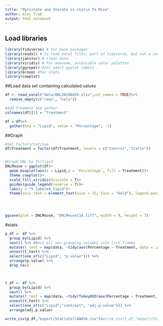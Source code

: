 ---
title: "Myristate and Sterate in statin Tx Mice"
author: Alec Trub
output: html_notebook
---

## Load libraries
```{r}
library(tidyverse) # for base packages
library(readxl) # to read excel files; part of tidyverse, but not a core part, so need to load it separately
library(janitor) # clean data
library(viridis) # For awesome, accessible color palettes
library(ggrepel) #for smart ggplot labels
library(broom) #for stats
library(cowplot)
```

##Load data set containing calculated values
```{r}
df <- read_excel("data/DNL20190426.xlsx",col_names = TRUE)%>%
  remove_empty(c("rows", "cols"))

#Add treament and gather
colnames(df)[1] = "Treatment"

df = df%>%
  gather(key = "Lipid", value = "Percentage", -1)
```

##Graph
```{r}
#Set Factors/cat/num
df$Treatment = factor(df$Treatment, levels = c("Control","Statin"))


#Graph DNL by Tx/lipid
DNLMouse = ggplot(df)+
  geom_boxplot(aes(x = Lipid,y = `Percentage`, fill = Treatment))+
  theme_cowplot()+
  scale_fill_viridis(discrete = T)+
  guides(guide_legend(reverse = T))+
  labs(y = "% labeled lipid")+
  theme(axis.text = element_text(size = 15, face = "bold"), legend.position = "bottom", axis.title = element_text(size = 15, face = "bold"), legend.text = element_text(size = 15), legend.title = element_text(size = 15, face = "bold"))
  

  

ggsave(plot = DNLMouse, "DNLMouseC14.tiff", width = 9, height = 7)
```

#stats
```{r}

p_df <- df %>%
  group_by(Lipid) %>% 
  nest() %>% #Nest all non-grouping columns into list-frames
  mutate(t_test = map(data, ~tidy(aov(Percentage ~ Treatment, data = .x)))) %>% 
  unnest(t_test) %>%  
  select(one_of(c("Lipid", "p.value"))) %>% 
  arrange(p.value) %>% 
  drop_na()

 

t_df <- df %>%
  group_by(Lipid) %>% 
  nest() %>% 
  mutate(t_test = map(data, ~tidy(TukeyHSD(aov(Percentage ~ Treatment, data = .x))))) %>%
  unnest(t_test) %>%  
  select(one_of(c("Lipid","contrast", "adj.p.value"))) %>% 
  arrange(adj.p.value)

write_csv(p_df,"export/StatinCellANOVA.csv")#write_csv(t_df,"export/StatinCellHSD.csv")

```